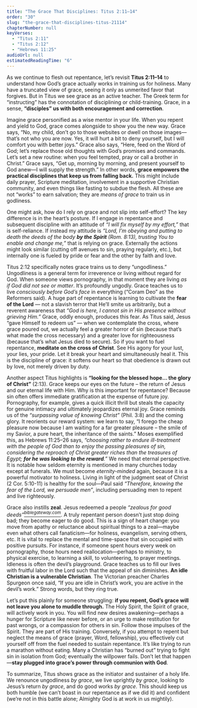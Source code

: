 ```yaml
---
title: "The Grace That Disciplines: Titus 2:11–14"
order: "30"
slug: "the-grace-that-disciplines-titus-21114"
chapterNumber: null
keyVerses:
  - "Titus 2:11"
  - "Titus 2:12"
  - "Hebrews 11:25"
audioUrl: null
estimatedReadingTime: "6"
---
```

As we continue to flesh out repentance, let’s revisit **Titus 2:11–14** to understand how God’s grace actually works in training us for holiness. Many have a truncated view of grace, seeing it only as unmerited favor that forgives. But in Titus we see grace as an active teacher. The Greek term for “instructing” has the connotation of disciplining or child-training. Grace, in a sense, **“disciples” us with both encouragement and correction**.

Imagine grace personified as a wise mentor in your life. When you repent and yield to God, grace comes alongside to show you the new way. Grace says, “No, my child, don’t go to those websites or dwell on those images—that’s not who you are now. Yes, it will hurt a bit to deny yourself, but I will comfort you with better joys.” Grace also says, “Here, feed on the Word of God; let’s replace those old thoughts with God’s promises and commands. Let’s set a new routine: when you feel tempted, pray or call a brother in Christ.” Grace says, “Get up, morning by morning, and present yourself to God anew—I will supply the strength.” In other words, **grace empowers the practical disciplines that keep us from falling back.** This might include daily prayer, Scripture meditation, involvement in a supportive Christian community, and even things like fasting to subdue the flesh. All these are not “works” to earn salvation; they are *means of grace* to train us in godliness.

One might ask, how do I rely on grace and not slip into self-effort? The key difference is in the heart’s posture. If I engage in repentance and subsequent discipline with an attitude of *“I will fix myself by my effort,”* that is self-reliance. If instead my attitude is *“Lord, I’m obeying and putting to death the deeds of the body **by the Spirit** (Rom. 8:13), trusting You to enable and change me,”* that is relying on grace. Externally the actions might look similar (cutting off avenues to sin, praying regularly, etc.), but internally one is fueled by pride or fear and the other by faith and love.

Titus 2:12 specifically notes grace trains us to deny “ungodliness.” Ungodliness is a general term for irreverence or living without regard for God. When someone views pornography, in that moment they are living *as if God did not see or matter*. It’s profoundly ungodly. Grace teaches us to live *consciously before God’s face* in everything (“Coram Deo” as the Reformers said). A huge part of repentance is learning to cultivate the **fear of the Lord** — not a slavish terror that He’ll smite us arbitrarily, but a reverent awareness that *“God is here, I cannot sin in His presence without grieving Him.”* Grace, oddly enough, produces this fear. As Titus said, Jesus “gave Himself to redeem us” — when we contemplate the cross, where grace poured out, we actually feel a greater horror of sin (because that’s what made the cross necessary) and a greater love for righteousness (because that’s what Jesus died to secure). So if you want to fuel repentance, **meditate on the cross of Christ**. See His agony for your lust, your lies, your pride. Let it break your heart and simultaneously heal it. This is the discipline of grace: it softens our heart so that obedience is drawn out by love, not merely driven by duty.

Another aspect Titus highlights is **“looking for the blessed hope… the glory of Christ”** (2:13). Grace keeps our eyes on the future – the return of Jesus and our eternal life with Him. Why is this important for repentance? Because sin often offers immediate gratification at the expense of future joy. Pornography, for example, gives a quick illicit thrill but steals the capacity for genuine intimacy and ultimately jeopardizes eternal joy. Grace reminds us of the *“surpassing value of knowing Christ”* (Phil. 3:8) and the coming glory. It reorients our reward system: we learn to say, “I forego the cheap pleasure now because I am waiting for a far greater pleasure – the smile of my Savior, a pure heart, the inheritance of the saints.” Moses exemplified this, as Hebrews 11:25–26 says, *“choosing rather to endure ill-treatment with the people of God than to enjoy the passing pleasures of sin, considering the reproach of Christ greater riches than the treasures of Egypt; **for he was looking to the reward**.”* We need that eternal perspective. It is notable how seldom eternity is mentioned in many churches today except at funerals. We must become *eternity-minded* again, because it is a powerful motivator to holiness. Living in light of the judgment seat of Christ (2 Cor. 5:10-11) is healthy for the soul—Paul said *“Therefore, knowing the fear of the Lord, we persuade men”*, including persuading men to repent and live righteously.

Grace also instills <b>zeal</b>. Jesus redeemed a people <i>“zealous for good deeds”[<sup>biblegateway.com</sup></i>](https://www.biblegateway.com/passage/?search=Titus%202&version=NASB#:~:text=11%C2%A0For%20the%20grace%20of%20God,AA%29eager%20for%20good%20deeds)</i>. A truly repentant person doesn’t just stop doing bad; they become eager to do good. This is a sign of heart change: you move from apathy or reluctance about spiritual things to a zeal—maybe even what others call fanaticism—for holiness, evangelism, serving others, etc. It is vital to replace the mental and time-space that sin occupied with positive pursuits. For instance, if someone spent hours every week on pornography, those hours need reallocation—perhaps to ministry, to physical exercise, to learning a skill, to volunteering, to prayer meetings. Idleness is often the devil’s playground. Grace teaches us to fill our lives with fruitful labor in the Lord such that the appeal of sin diminishes. <b>An idle Christian is a vulnerable Christian</b>. The Victorian preacher Charles Spurgeon once said, “If you are idle in Christ’s work, you are active in the devil’s work.” Strong words, but they ring true.

Let’s put this plainly for someone struggling: **if you repent, God’s grace will not leave you alone to muddle through.** The Holy Spirit, the Spirit of grace, will actively work in you. You will find new desires awakening—perhaps a hunger for Scripture like never before, or an urge to make restitution for past wrongs, or a compassion for others in sin. Follow those impulses of the Spirit. They are part of His training. Conversely, if you attempt to repent but neglect the means of grace (prayer, Word, fellowship), you effectively cut yourself off from the fuel needed to sustain repentance. It’s like trying to run a marathon without eating. Many a Christian has “burned out” trying to fight sin in isolation from God; eventually the willpower fails. Don’t let that happen—**stay plugged into grace’s power through communion with God**.

To summarize, Titus shows grace as the initiator and sustainer of a holy life. We renounce ungodliness *by grace*, we live uprightly *by grace*, looking to Jesus’s return *by grace*, and do good works *by grace*. This should keep us both humble (we can’t boast in our repentance as if we did it) and confident (we’re not in this battle alone; Almighty God is at work in us mightily).
